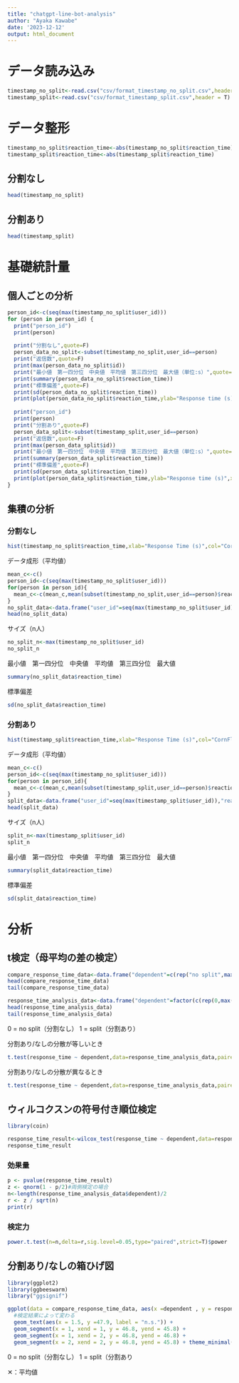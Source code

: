 ---
title: "chatgpt-line-bot-analysis"
author: "Ayaka Kawabe"
date: '2023-12-12'
output: html_document
---

# データ読み込み

```{r}
timestamp_no_split<-read.csv("csv/format_timestamp_no_split.csv",header = T)
timestamp_split<-read.csv("csv/format_timestamp_split.csv",header = T)
```
# データ整形

```{r}
timestamp_no_split$reaction_time<-abs(timestamp_no_split$reaction_time)
timestamp_split$reaction_time<-abs(timestamp_split$reaction_time)
```

## 分割なし
```{r}
head(timestamp_no_split)
```
## 分割あり
```{r}
head(timestamp_split)
```

# 基礎統計量

## 個人ごとの分析
```{r}
person_id<-c(seq(max(timestamp_no_split$user_id)))
for (person in person_id) {
  print("person_id")
  print(person)
  
  print("分割なし",quote=F)
  person_data_no_split<-subset(timestamp_no_split,user_id==person)
  print("返信数",quote=F)
  print(max(person_data_no_split$id))
  print("最小値　第一四分位　中央値　平均値　第三四分位　最大値（単位:s）",quote=F)
  print(summary(person_data_no_split$reaction_time))
  print("標準偏差",quote=F)
  print(sd(person_data_no_split$reaction_time))
  print(plot(person_data_no_split$reaction_time,ylab="Response time (s)",xlab="Thread id",main="Plot of response time without split"))
  
  print("person_id")
  print(person)
  print("分割あり",quote=F)
  person_data_split<-subset(timestamp_split,user_id==person)
  print("返信数",quote=F)
  print(max(person_data_split$id))
  print("最小値　第一四分位　中央値　平均値　第三四分位　最大値（単位:s）",quote=F)
  print(summary(person_data_split$reaction_time))
  print("標準偏差",quote=F)
  print(sd(person_data_split$reaction_time))
  print(plot(person_data_split$reaction_time,ylab="Response time (s)",xlab="Thread id",main="Plot of response time with split"))
}
```

## 集積の分析

### 分割なし

```{r}
hist(timestamp_no_split$reaction_time,xlab="Response Time (s)",col="CornFlowerBlue",main=NULL,breaks=seq(0,140,10))
```

データ成形（平均値）
```{r}
mean_c<-c()
person_id<-c(seq(max(timestamp_no_split$user_id)))
for(person in person_id){
  mean_c<-c(mean_c,mean(subset(timestamp_no_split,user_id==person)$reaction_time))
}
no_split_data<-data.frame("user_id"=seq(max(timestamp_no_split$user_id)),"reaction_time"=mean_c)
head(no_split_data)
```

サイズ（n人）
```{r}
no_split_n<-max(timestamp_no_split$user_id)
no_split_n
```

最小値　第一四分位　中央値　平均値　第三四分位　最大値
```{r}
summary(no_split_data$reaction_time)
```

標準偏差
```{r}
sd(no_split_data$reaction_time)
```


### 分割あり

```{r}
hist(timestamp_split$reaction_time,xlab="Response Time (s)",col="CornFlowerBlue",main = NULL,breaks=seq(0,140,10))
```

データ成形（平均値）
```{r}
mean_c<-c()
person_id<-c(seq(max(timestamp_no_split$user_id)))
for(person in person_id){
  mean_c<-c(mean_c,mean(subset(timestamp_split,user_id==person)$reaction_time))
}
split_data<-data.frame("user_id"=seq(max(timestamp_split$user_id)),"reaction_time"=mean_c)
head(split_data)
```

サイズ（n人）
```{r}
split_n<-max(timestamp_split$user_id)
split_n
```

最小値　第一四分位　中央値　平均値　第三四分位　最大値
```{r}
summary(split_data$reaction_time)
```

標準偏差
```{r}
sd(split_data$reaction_time)
```

# 分析

## t検定（母平均の差の検定）
```{r}
compare_response_time_data<-data.frame("dependent"=c(rep("no split",max(no_split_data$user_id)),rep("split",max(split_data$user_id))),"response_time"=c(no_split_data$reaction_time,split_data$reaction_time))
head(compare_response_time_data)
tail(compare_response_time_data)
```
```{r}
response_time_analysis_data<-data.frame("dependent"=factor(c(rep(0,max(no_split_data$user_id)),rep(1,max(split_data$user_id)))),"response_time"=c(no_split_data$reaction_time,split_data$reaction_time))
head(response_time_analysis_data)
tail(response_time_analysis_data)
```
0 = no split（分割なし）
1 = split（分割あり）


分割あり/なしの分散が等しいとき
```{r}
t.test(response_time ~ dependent,data=response_time_analysis_data,paired = T,alternative = "two.sided",var.equal = T,conf.level = 0.95)
```

分割あり/なしの分散が異なるとき
```{r}
t.test(response_time ~ dependent,data=response_time_analysis_data,paired = T,alternative = "two.sided",var.equal = F,conf.level = 0.95)
```
## ウィルコクスンの符号付き順位検定
```{r}
library(coin)
```


```{r}
response_time_result<-wilcox_test(response_time ~ dependent,data=response_time_analysis_data,paired = T,alternative = "two.sided",distribution="exact")
response_time_result
```

### 効果量

```{r}
p <- pvalue(response_time_result)
z <- qnorm(1 - p/2)#両側検定の場合
n<-length(response_time_analysis_data$dependent)/2
r <- z / sqrt(n)
print(r)
```
### 検定力

```{r}
power.t.test(n=n,delta=r,sig.level=0.05,type="paired",strict=T)$power
```


## 分割あり/なしの箱ひげ図

```{r}
library(ggplot2)
library(ggbeeswarm)
library("ggsignif")
```

```{r}
ggplot(data = compare_response_time_data, aes(x =dependent , y = response_time, fill = dependent)) +stat_boxplot(geom = "errorbar", width = 0.2)+ geom_boxplot(outlier.color = "black")+ylab("Response Time (s)")+ stat_summary(geom = "point", shape = 4,fun = "mean", color = "red",size=3,stroke=1.2)+
  #検定結果によって変わる
  geom_text(aes(x = 1.5, y =47.9, label = "n.s.")) + 
  geom_segment(x = 1, xend = 1, y = 46.8, yend = 45.8) +
  geom_segment(x = 1, xend = 2, y = 46.8, yend = 46.8) +
  geom_segment(x = 2, xend = 2, y = 46.8, yend = 45.8) + theme_minimal()
```

0 = no split（分割なし）
1 = split（分割あり

✕：平均値